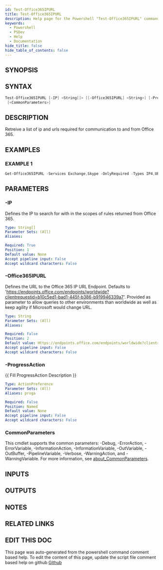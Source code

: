 ```yaml
---
id: Test-Office365IPURL
title: Test-Office365IPURL
description: Help page for the Powershell "Test-Office365IPURL" command
keywords:
  - Powershell
  - PSDev
  - Help
  - Documentation
hide_title: false
hide_table_of_contents: false
---
```


## SYNOPSIS

## SYNTAX

```powershell
Test-Office365IPURL [-IP] <String[]> [[-Office365IPURL] <String>] [-ProgressAction <ActionPreference>]
 [<CommonParameters>]
```

## DESCRIPTION

Retreive a list of ip and urls required for communication to and from Office 365.

## EXAMPLES

### EXAMPLE 1

```powershell
Get-Office365IPURL -Services Exchange,Skype -OnlyRequired -Types IP4,URL -Outputformat JSON
```

## PARAMETERS

### -IP

Defines the IP to search for with in the scopes of rules returned from Office 365.

```yaml
Type: String[]
Parameter Sets: (All)
Aliases:

Required: True
Position: 1
Default value: None
Accept pipeline input: False
Accept wildcard characters: False
```

### -Office365IPURL

Defines the URL to the Office 365 IP URL Endpoint.
Defaults to 'https://endpoints.office.com/endpoints/worldwide?clientrequestid=b10c5ed1-bad1-445f-b386-b919946339a7'.
Provided as parameter to allow queries to other environments than worldwide as well as keep agility if Microsoft would change URL.

```yaml
Type: String
Parameter Sets: (All)
Aliases:

Required: False
Position: 2
Default value: Https://endpoints.office.com/endpoints/worldwide?clientrequestid=b10c5ed1-bad1-445f-b386-b919946339a7
Accept pipeline input: False
Accept wildcard characters: False
```

### -ProgressAction

\{\{ Fill ProgressAction Description \}\}

```yaml
Type: ActionPreference
Parameter Sets: (All)
Aliases: proga

Required: False
Position: Named
Default value: None
Accept pipeline input: False
Accept wildcard characters: False
```

### CommonParameters

This cmdlet supports the common parameters: -Debug, -ErrorAction, -ErrorVariable, -InformationAction, -InformationVariable, -OutVariable, -OutBuffer, -PipelineVariable, -Verbose, -WarningAction, and -WarningVariable. For more information, see [about_CommonParameters](http://go.microsoft.com/fwlink/?LinkID=113216).

## INPUTS

## OUTPUTS

## NOTES

## RELATED LINKS

## EDIT THIS DOC 

This page was auto-generated from the powershell command comment based help. To edit the content of this page, update the script file comment based help on github [Github](https://github.com/hanpq/PSDev)
